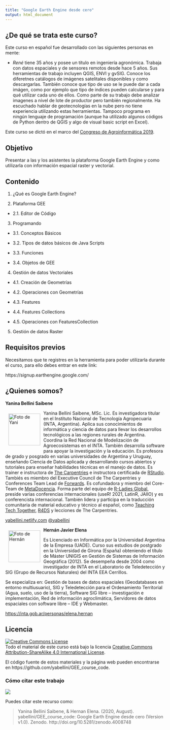 ```yaml
---
title: "Google Earth Engine desde cero"
output: html_document
---
```


## ¿De qué se trata este curso?

Este curso en español fue desarrollado con las siguientes personas en mente:

* _René_ tiene 35 años y posee un título en ingeniería agronómica. Trabaja con datos espaciales y de sensores remotos desde hace 5 años.  Sus herramientas de trabajo incluyen QGIS, ENVI y gvSIG. Conoce los diferetnes catálogos de imágenes satelitales disponibles y como descargarlas.  También conoce que tipo de uso se le puede dar a cada imágen, como por ejemplo que tipo de indices pueden calcularse y para qué utilizar cada uno de ellos.  Como parte de su trabajo debe analizar imagenes a nivel de lote de productor pero también regionalmente. Ha escuchado hablar de geotecnologías en la nube pero no tiene experiencia utilizando estas herramientas.  Tampoco programa en ningún lenguaje de programación (aunque ha utilizado algunos códigos de Python dentro de QGIS y algo de visual basic script en Excel).

Este curso se dictó en el marco del [Congreso de Agroinformática 2019](http://48jaiio.sadio.org.ar/Anales/Cai/Presentacion).


## Objetivo 

Presentar a las y los asistentes la plataforma Google Earth Engine y como utilizarla con información espacial raster y vectorial.

## Contenido

1. ¿Qué es Google Earth Engine?

2. Plataforma GEE

  * 2.1. Editor de Código

3. Programando

  * 3.1. Conceptos Básicos

  * 3.2. Tipos de datos básicos de Java Scripts

  * 3.3. Funciones

  * 3.4. Objetos de GEE

4. Gestión de datos Vectoriales

  * 4.1. Creación de Geometrías

  * 4.2. Operaciones con Geometrías

  * 4.3. Features 

  * 4.4. Features Collections

  * 4.5. Operaciones con FeaturesCollection

5. Gestión de datos Raster


## Requisitos previos

Necesitamos que te registres en la herramienta para poder utilizarla durante el curso, para ello debes entrar en este link:

https://signup.earthengine.google.com/


## ¿Quienes somos? 

**Yanina Bellini Saibene**

<img src="img/yani_circle.png" alt="Foto de Yani" width="100" height="100" align="left" style="margin:10px"/>

Yanina Bellini Saibene, MSc. Lic. Es investigadora titular en el Instituto Nacional de Tecnología Agropecuaria (INTA, Argentina). Aplica sus conocimientos de informática y ciencia de datos para llevar los desarrollos tecnológicos a las regiones rurales de Argentina. Coordina la Red Nacional de Modelización de Agroecosistemas en el INTA. También desarrolla software para apoyar la investigación y la educación. Es profesora de grado y posgrado en varias universidades de Argentina y Uruguay, enseñando Ciencia de Datos aplicada y desarrollando cursos abiertos y tutoriales para enseñar habilidades técnicas en el manejo de datos. Es trainer e instructora de [The Carpentries](https://carpentries.org/) e instructora certificada de [RStudio](https://education.rstudio.com/trainers/people/bellini_saibene+yanina/). Tambiés es miembro del Executive Council de The Carpentries y Conferences Team Lead de [Forwards](https://forwards.github.io/). Es cofundadora y miembro del Core-Team de [MetaDocencia](http://metadocencia.org/). Forma parte del equipo de [R-Ladies Global](https://rladies.org/), preside varias conferencias internacionales (useR! 2021, LatinR, JAIIO) y es conferencista internacional. También lidera y participa en la traducción comunitaria de material educativo y técnico al español, como [Teaching Tech Together](https://teachtogether.tech/es/index.html), [R4DS](https://es.r4ds.hadley.nz/) y lecciones de The Carpentries. 

[yabellini.netlify.com](https://yabellini.netlify.com/)
[\@yabellini](https://twitter.com/yabellini)



<img src="img/elena.hernan.jpg" alt="Foto de Hernán" width="100" height="100" align="left" style="margin:10px"/>

**Hernán Javier Elena**

Es Licenciado en Informática por la Universidad Argentina de la Empresa (UADE). Curso sus estudios de postgrado en la Universidad de Girona (España) obteniendo el título de Máster UNIGIS en Gestión de Sistemas de Información Geográfica (2012).  Se desempeña desde 2004 como investigador de INTA en el Laboratorio de Teledetección y SIG (Grupo de Recursos Naturales) del INTA EEA Cerrillos.

Se especializa en: Gestión de bases de datos espaciales (Geodatabases en entorno multiusuario), SIG y Teledetección para el Ordenamiento Territorial (Agua, suelo, uso de la tierra), Software  SIG  libre – investigación e implementación, Red de información agroclimática, Servidores de datos espaciales con software libre – IDE y Webmaster.


[https://inta.gob.ar/personas/elena.hernan](https://inta.gob.ar/personas/elena.hernan)


## Licencia

<a rel="license" href="https://creativecommons.org/licenses/by-sa/4.0/deed.es_ES"><img alt="Creative Commons License" style="border-width:0" src="https://i.creativecommons.org/l/by-sa/4.0/88x31.png" /></a><br />
Todo el material de este curso está bajo la licencia <a rel="license" href="https://creativecommons.org/licenses/by-sa/4.0/deed.es_ES">Creative Commons Attribution-ShareAlike 4.0 International License</a>.

El código fuente de estos materiales y la página web pueden encontrarse en https://github.com/yabellini/GEE_course_code.


### Cómo citar este trabajo

![](https://zenodo.org/badge/DOI/10.5281/zenodo.4008748.svg)

Puedes citar este recurso como:

> Yanina Bellini Saibene, & Hernan Elena. (2020, August). yabellini/GEE_course_code: Google Earth Engine desde cero (Version v1.0). Zenodo. http://doi.org/10.5281/zenodo.4008748



